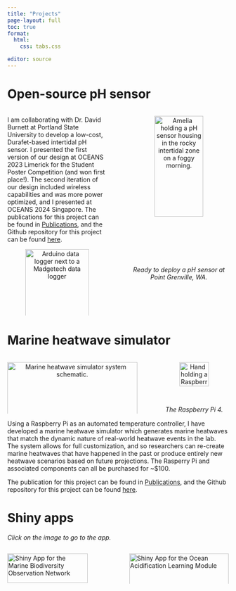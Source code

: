 ```yaml
---
title: "Projects"
page-layout: full
toc: true
format:
  html:
    css: tabs.css

editor: source
---
```


::: panel-tabset
# Open-source pH sensor

::: columns
::: {.column width="49%"}
I am collaborating with Dr. David Burnett at Portland State University to develop a low-cost, Durafet-based intertidal pH sensor. I presented the first version of our design at OCEANS 2023 Limerick for the Student Poster Competition (and won first place!). The second iteration of our design included wireless capabilities and was more power optimized, and I presented at OCEANS 2024 Singapore. The publications for this project can be found in <a href="https://ameliaritger.github.io/publications.html">Publications</a>, and the Github repository for this project can be found <a href="https://github.com/ameliaritger/arduino-ph-sensor" target="_blank">here</a>.

<center>

<p><img src="images/arduino-comparison.jpg" alt="Arduino data logger next to a Madgetech data logger" width="80%"/></p>

</center>

<i>New design data logger (left, black/blue) alongside old design data logger (right, green).</i>
:::

::: {.column width="2%"}
:::

::: {.column width="49%"}
<center>

<p><img src="images/amelia-ph-sensor.jpg" alt="Amelia holding a pH sensor housing in the rocky intertidal zone on a foggy morning." width="70%"/></p>

<i>Ready to deploy a pH sensor at Point Grenville, WA.</i>

</center>
:::
:::

# Marine heatwave simulator

::: columns
::: {.column width="64%"}
<center>

<p><img src="images/mhwsim.jpg" alt="Marine heatwave simulator system schematic." width="100%"/></p>

<i>Marine heatwave simulator system schematic.</i>

</center>
:::

::: {.column width="2%"}
:::

::: {.column width="34%"}
<center>

<p><img src="images/rpi.jpg" alt="Hand holding a Raspberry Pi." width="65%"/></p>

<i>The Raspberry Pi 4.</i>

</center>
:::
:::

Using a Raspberry Pi as an automated temperature controller, I have developed a marine heatwave simulator which generates marine heatwaves that match the dynamic nature of real-world heatwave events in the lab. The system allows for full customization, and so researchers can re-create marine heatwaves that have happened in the past or produce entirely new heatwave scenarios based on future projections. The Rasperry Pi and associated components can all be purchased for \~\$100.

The publication for this project can be found in <a href="https://ameliaritger.github.io/publications.html">Publications</a>, and the Github repository for this project can be found <a href="https://github.com/ameliaritger/MHWsim/tree/main/simulator" target="_blank">here</a>.

# Shiny apps

<i>Click on the image to go to the app.</i>

::: columns
::: {.column width="49%"}
<p><a href="https://ameliaritger.shinyapps.io/mbon-shiny-app/" target="_blank"><img src="images/shiny-mbon.png" alt="Shiny App for the Marine Biodiversity Observation Network" width="90%"/></a></p>
:::

::: {.column width="2%"}
:::

::: {.column width="49%"}
<p><a href="https://ameliaritger.shinyapps.io/intertidal-oa-module/" target="_blank"><img src="images/shiny-oa-module.png" alt="Shiny App for the Ocean Acidification Learning Module" width="100%"/></a></p>
:::
:::
:::
